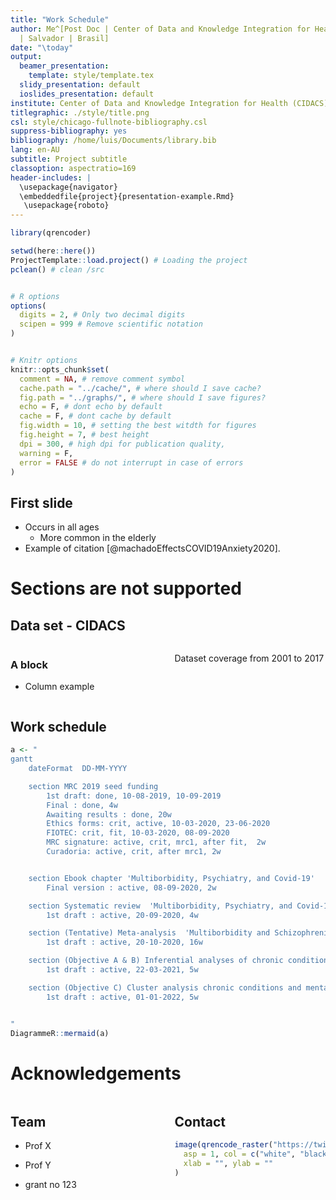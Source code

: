 ```yaml
---
title: "Work Schedule"
author: Me^[Post Doc | Center of Data and Knowledge Integration for Health (CIDACS)
  | Salvador | Brasil]
date: "\today"
output:
  beamer_presentation:
    template: style/template.tex
  slidy_presentation: default
  ioslides_presentation: default
institute: Center of Data and Knowledge Integration for Health (CIDACS)
titlegraphic: ./style/title.png
csl: style/chicago-fullnote-bibliography.csl
suppress-bibliography: yes
bibliography: /home/luis/Documents/library.bib
lang: en-AU
subtitle: Project subtitle
classoption: aspectratio=169
header-includes: |
  \usepackage{navigator}
  \embeddedfile{project}{presentation-example.Rmd}
   \usepackage{roboto}
---
```



```r

library(qrencoder)

setwd(here::here())
ProjectTemplate::load.project() # Loading the project
pclean() # clean /src


# R options
options(
  digits = 2, # Only two decimal digits
  scipen = 999 # Remove scientific notation
)


# Knitr options
knitr::opts_chunk$set(
  comment = NA, # remove comment symbol
  cache.path = "../cache/", # where should I save cache?
  fig.path = "../graphs/", # where should I save figures?
  echo = F, # dont echo by default
  cache = F, # dont cache by default
  fig.width = 10, # setting the best witdth for figures
  fig.height = 7, # best height
  dpi = 300, # high dpi for publication quality,
  warning = F,
  error = FALSE # do not interrupt in case of errors
)
```


## First slide 

- Occurs in all ages
	+ More common in the elderly
- Example of citation [@machadoEffectsCOVID19Anxiety2020].


# Sections are not supported

## Data set - CIDACS

:::::::::::::: {.columns}
::: {.column width="50%"}

### A block
+ Column example

:::
::: {.column width="50%"}

\tiny

Dataset coverage from 2001 to 2017

:::
::::::::::::::


## Work schedule

```r
a <- "
gantt
	dateFormat  DD-MM-YYYY

	section MRC 2019 seed funding
		1st draft: done, 10-08-2019, 10-09-2019
		Final : done, 4w
		Awaiting results : done, 20w
		Ethics forms: crit, active, 10-03-2020, 23-06-2020
		FIOTEC: crit, fit, 10-03-2020, 08-09-2020
		MRC signature: active, crit, mrc1, after fit,  2w
		Curadoria: active, crit, after mrc1, 2w


	section Ebook chapter 'Multiborbidity, Psychiatry, and Covid-19'
		Final version : active, 08-09-2020, 2w

	section Systematic review  'Multiborbidity, Psychiatry, and Covid-19'
		1st draft : active, 20-09-2020, 4w

	section (Tentative) Meta-analysis  'Multiborbidity and Schizophrenia'
		1st draft : active, 20-10-2020, 16w

	section (Objective A & B) Inferential analyses of chronic conditions after psy hosp
		1st draft : active, 22-03-2021, 5w

	section (Objective C) Cluster analysis chronic conditions and mental disorders
		1st draft : active, 01-01-2022, 5w


"
DiagrammeR::mermaid(a)
```

# Acknowledgements


:::::::::::::: {.columns}
::: {.column width="50%"}
## Team

- Prof X 
- Prof Y 

-  grant no 123

:::
::: {.column width="50%"}


## Contact 

```r
image(qrencode_raster("https://twitter.com/lf-araujo"),
  asp = 1, col = c("white", "black"), axes = FALSE,
  xlab = "", ylab = ""
)
```
<!-- ../graphs/qr-twitter-1.pdf -->

:::
::::::::::::::
